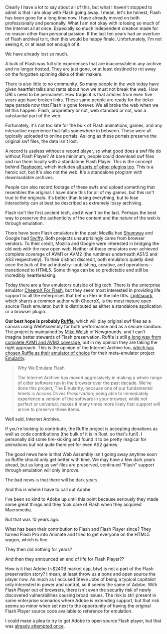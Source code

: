 Clearly I have a lot to say about all of this, but what I haven't stopped to admit is that I am okay with Flash going away. I mean, let's be honest, Flash has been gone for a long time now. I have already moved on both professionally and personally. What I am not okay with is losing so much of the Internet all at once. Especially so much independent creation made for no reason other than personal passion. If the last ten years had an overture of Flash archival to it, then this would be happy finale. Unfortunately, I'm not seeing it, or at least not enough of it.

<p class="kinda-loud">We have already lost so much.</p>

A bulk of Flash was full site experiences that are inaccessible in any archive and no longer hosted. They are just gone, or at least destined to rot away on the forgotten spinning disks of their makers.

There is also little to no community. So many people in the web today have given heartfelt talks and rants about how we must not break the web. How URLs need to be permanent. How tragic it is that articles from even five years ago have broken links. These same people are ready for the ticker tape parade now that Flash is gone forever. We all broke the web when we let this happen. Flash, proprietary or not, web standard or not, was a substantial part of the web.

Fortunately, it's not too late for the bulk of Flash animations, games, and any interactive experience that falls somewhere in between. These were all typically uploaded to online portals. As long as these portals preserve the original swf files, the data isn't lost.

A record is useless without a record player, so what good does a swf file do without Flash Player? At bare minimum, people could download swf files and run them locally with a standalone Flash Player. This is the concept behind [Flashpoint](https://bluemaxima.org/flashpoint/), which includes [all sorts of other plugins too](https://bluemaxima.org/flashpoint/platforms/). This is a heroic act, but it's also not the web. It's a standalone program with downloadable archives.

People can also record footage of these swfs and upload something that resembles the original. I have done this for all of my games, but this isn't true to the originals. It's better than losing everything, but to lose interactivity can at best be described as extremely lossy archiving.

Flash isn't the first ancient tech, and it won't be the last. Perhaps the best way to preserve the authenticity of the content and the nature of the web is through emulation.

There have been Flash emulators in the past: Mozilla had [Shumway](https://github.com/mozilla/shumway) and Google had [Swiffy](https://developers.google.com/swiffy). Both projects unsurprisingly came from browser vendors. To their credit, Mozilla and Google were interested in bridging the old web with the new open web. Neither of these emulators ever achieved complete coverage of AVM1 or AVM2 (the runtimes underneath AS1/2 and AS3 respectively). To their distinct discredit, both emulators quietly died once the bulk of the ad industry--publishing, creative, and operations--transitioned to HTML5. Some things can be so predictable and still be incredibly heartbreaking.

Today there are a few emulators outside of big tech. There is the enterprise emulator [CheerpX For Flash](https://www.leaningtech.com/pages/cheerpxflash.html), but they seem most interested in providing life support to all the enterprises that bet on Flex in the late 00s. [Lightspark](http://lightspark.github.io/), which shares a common author with CheerpX, is the most mature open source Flash emulator, but it is distributed as either a standalone application or a browser plugin.

**Our best hope is probably [Ruffle](https://ruffle.rs/)**, which will play original swf files as a canvas using WebAssembly for both performance and as a secure sandbox. The project is maintained by [Mike Welsh](http://tilde.town/~herschel/) of Newgrounds, and I can't imagine better stewards of Flash preservation. Ruffle is still [a long way from complete AVM1 and AVM2 coverage](https://ruffle.rs/#compatibility), but in my opinion they are taking the right approach. This is the opinion of the Internet Archive too, [which has chosen Ruffle as their emulator of choice](http://blog.archive.org/2020/11/19/flash-animations-live-forever-at-the-internet-archive/) for their meta-emulator project [Emularity](https://github.com/db48x/emularity).

> Why We Emulate Flash
>
> The Internet Archive has moved aggressively in making a whole range of older software run in the browser over the past decade. We’ve done this project, The Emularity, because one of our fundamental tenets is _Access Drives Preservation_; being able to immediately experience a version of the software in your browser, while not perfect or universal, makes it many times more likely that support will arrive to preserve these items.

Well said, Internet Archive.

If you're looking to contribute, the Ruffle project is accepting donations as well as code contributions (the bulk of it is in Rust, so that's fun!). I personally did some tire-kicking and found it to be pretty magical for animations but not quite there yet for even AS2 games.

The good news here is that Web Assembly isn't going away anytime soon so Ruffle should only get better with time. We may have a few dark years ahead, but as long as swf files are preserved, continued "Flash" support through emulation will only improve.

<p class="barely-loud">The bad news is that there will be dark years.</p>

<p class="kinda-loud">And this is where I have to call out Adobe.</p>

I've been so kind to Adobe up until this point because seriously they made some great things and they took care of Flash when they acquired Macromedia.

<p class="barely-loud">But that was 10 years ago.</p>

<p class="tight-line">What has been their contribution to Flash and Flash Player since? They turned Flash Pro into Animate and tried to get everyone on the HTML5 wagon, which is fine.</p>
<p class="tight-line indent-1">They then did nothing for years?</p>
<p class="tight-line indent-2">And then they announced an end of life for Flash Player??</p>

How is it that Adobe (~$240B market cap, btw) is not a part of the Flash preservation story? I mean, at least throw us a bone and open source the player now. As much as I accused Steve Jobs of being a typical capitalist only interested in power and control, so it seems the same of Adobe. With Flash Player out of browsers, there isn't even the security risk of newly discovered vulnerabilities causing broad issues. The risk is still present in some enterprise scenarios where Adobe is extending support, but that risk seems so minor when set next to the opportunity of having the original Flash Player source code available to reference for emulation.

I could make a plea to try to get Adobe to open source Flash player, but that was [already attempted once](https://github.com/open-source-flash/open-source-flash).
